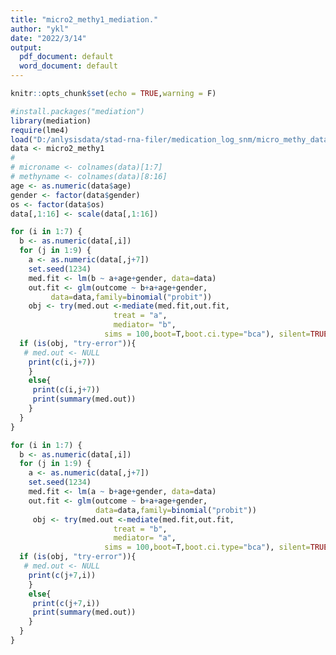 ---
title: "micro2_methy1_mediation."
author: "ykl"
date: "2022/3/14"
output:
  pdf_document: default
  word_document: default
---

```{r setup, include=FALSE}
knitr::opts_chunk$set(echo = TRUE,warning = F)
```

```{r}
#install.packages("mediation")
library(mediation)
require(lme4)
load("D:/anlysisdata/stad-rna-filer/medication_log_snm/micro_methy_data_output_adj_logcpm-snm.Rdata")
data <- micro2_methy1
# 
# microname <- colnames(data)[1:7]
# methyname <- colnames(data)[8:16]
age <- as.numeric(data$age)
gender <- factor(data$gender)
os <- factor(data$os)
data[,1:16] <- scale(data[,1:16])

for (i in 1:7) {
  b <- as.numeric(data[,i])
  for (j in 1:9) {
    a <- as.numeric(data[,j+7])
    set.seed(1234)
    med.fit <- lm(b ~ a+age+gender, data=data)
    out.fit <- glm(outcome ~ b+a+age+gender,
         data=data,family=binomial("probit"))
    obj <- try(med.out <-mediate(med.fit,out.fit,
                       treat = "a",
                       mediator= "b",
                     sims = 100,boot=T,boot.ci.type="bca"), silent=TRUE)
  if (is(obj, "try-error")){
   # med.out <- NULL
    print(c(i,j+7))
    } 
    else{
     print(c(i,j+7))
     print(summary(med.out))
    }
  }
}
```

```{r}
for (i in 1:7) {
  b <- as.numeric(data[,i])
  for (j in 1:9) {
    a <- as.numeric(data[,j+7])
    set.seed(1234)
    med.fit <- lm(a ~ b+age+gender, data=data)
    out.fit <- glm(outcome ~ b+a+age+gender,
                   data=data,family=binomial("probit"))
     obj <- try(med.out <-mediate(med.fit,out.fit,
                       treat = "b",
                       mediator= "a",
                     sims = 100,boot=T,boot.ci.type="bca"), silent=TRUE)
  if (is(obj, "try-error")){
   # med.out <- NULL
    print(c(j+7,i))
    } 
    else{
     print(c(j+7,i))
     print(summary(med.out))
    }
  }
}
```